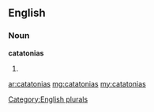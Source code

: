 ==English==

===Noun===
'''catatonias'''

# {{plural of|[[catatonia]]}}

[[Category:English plurals]]

[[ar:catatonias]]
[[mg:catatonias]]
[[my:catatonias]]
